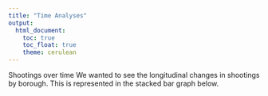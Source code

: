 ```yaml
---
title: "Time Analyses"
output: 
  html_document:
    toc: true
    toc_float: true
    theme: cerulean
---
```


Shootings over time
We wanted to see the longitudinal changes in shootings by borough. This is represented in the stacked bar graph below. 
